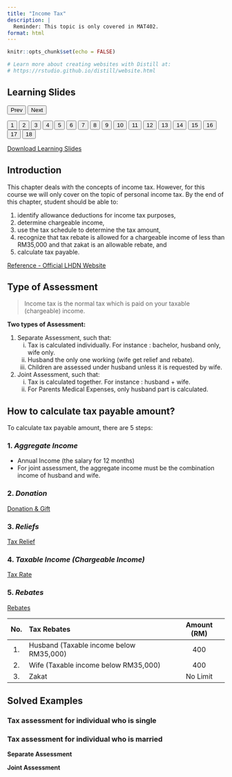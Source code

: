 ```yaml
---
title: "Income Tax"
description: |
  Reminder: This topic is only covered in MAT402.
format: html
---
```


```r
knitr::opts_chunk$set(echo = FALSE)

# Learn more about creating websites with Distill at:
# https://rstudio.github.io/distill/website.html

```

>   

<html>
<title>W3.CSS</title>
<meta name="viewport" content="width=device-width, initial-scale=1">
<link rel="stylesheet" href="https://www.w3schools.com/w3css/4/w3.css">
<style>
  .mySlides {display:none}
</style>
<body>
  
<div class="w3-container">
  <h2>Learning Slides</h2>
</div>
<div class="w3-content" style="max-width:800px">
  <img class="mySlides" src="images\income\Slide1.png" style="width:100%">
  <img class="mySlides" src="images\income\Slide2.png" style="width:100%">
  <img class="mySlides" src="images\income\Slide3.png" style="width:100%">
  <img class="mySlides" src="images\income\Slide4.png" style="width:100%">
  <img class="mySlides" src="images\income\Slide5.png" style="width:100%">
  <img class="mySlides" src="images\income\Slide6.png" style="width:100%">
  <img class="mySlides" src="images\income\Slide7.png" style="width:100%">
  <img class="mySlides" src="images\income\Slide8.png" style="width:100%">
  <img class="mySlides" src="images\income\Slide9.png" style="width:100%">
  <img class="mySlides" src="images\income\Slide10.png" style="width:100%">
  <img class="mySlides" src="images\income\Slide11.png" style="width:100%">
  <img class="mySlides" src="images\income\Slide12.png" style="width:100%">
  <img class="mySlides" src="images\income\Slide13.png" style="width:100%">
  <img class="mySlides" src="images\income\Slide14.png" style="width:100%">
  <img class="mySlides" src="images\income\Slide15.png" style="width:100%">
  <img class="mySlides" src="images\income\Slide16.png" style="width:100%">
  <img class="mySlides" src="images\income\Slide17.png" style="width:100%">
  <img class="mySlides" src="images\income\Slide18.png" style="width:100%">
</div>
<div class="w3-center">
  <button class="w3-button w3-light-grey" onclick="plusDivs(-1)">Prev</button>
  <button class="w3-button w3-light-grey" onclick="plusDivs(1)">Next</button>
</div>
<div class="w3-center">
  <button class="w3-button demo" onclick="currentDiv(1)">1</button> 
  <button class="w3-button demo" onclick="currentDiv(2)">2</button> 
  <button class="w3-button demo" onclick="currentDiv(3)">3</button>
  <button class="w3-button demo" onclick="currentDiv(4)">4</button>
  <button class="w3-button demo" onclick="currentDiv(5)">5</button> 
  <button class="w3-button demo" onclick="currentDiv(6)">6</button> 
  <button class="w3-button demo" onclick="currentDiv(7)">7</button>
  <button class="w3-button demo" onclick="currentDiv(8)">8</button>
  <button class="w3-button demo" onclick="currentDiv(9)">9</button> 
  <button class="w3-button demo" onclick="currentDiv(10)">10</button> 
  <button class="w3-button demo" onclick="currentDiv(11)">11</button>
  <button class="w3-button demo" onclick="currentDiv(12)">12</button>
  <button class="w3-button demo" onclick="currentDiv(13)">13</button>
  <button class="w3-button demo" onclick="currentDiv(14)">14</button>
  <button class="w3-button demo" onclick="currentDiv(15)">15</button> 
  <button class="w3-button demo" onclick="currentDiv(16)">16</button> 
  <button class="w3-button demo" onclick="currentDiv(17)">17</button>
  <button class="w3-button demo" onclick="currentDiv(18)">18</button>
</div>
  
<script>
var slideIndex = 1;
showDivs(slideIndex);

function plusDivs(n) {
  showDivs(slideIndex += n);
}

function currentDiv(n) {
  showDivs(slideIndex = n);
}

function showDivs(n) {
  var i;
  var x = document.getElementsByClassName("mySlides");
  var dots = document.getElementsByClassName("demo");
  if (n > x.length) {slideIndex = 1}    
  if (n < 1) {slideIndex = x.length}
  for (i = 0; i < x.length; i++) {
    x[i].style.display = "none";  
  }
  for (i = 0; i < dots.length; i++) {
    dots[i].className = dots[i].className.replace(" w3-red", "");
  }
  x[slideIndex-1].style.display = "block";  
  dots[slideIndex-1].className += " w3-red";
}
</script>
  
</body>
</html>  

<aside>  
[Download Learning Slides](files/slides/income.pdf)
</aside>  


## Introduction  

This chapter deals with the concepts of income tax. However, for this course we will only cover on the topic of personal income tax. By the end of this chapter, student should be able to:  

1. identify allowance deductions for income tax purposes,  
2. determine chargeable income,  
3. use the tax schedule to determine the tax amount,  
4. recognize that tax rebate is allowed for a chargeable income of less than RM35,000 and that zakat is an allowable rebate, and  
5. calculate tax payable.  

[Reference - Official LHDN Website](https://www.hasil.gov.my/en/individual/introduction-individual-income-tax/)  

## Type of Assessment  

> Income tax is the normal tax which is paid on your taxable (chargeable) income.  

**Two types of Assessment:**  

1. Separate Assessment, such that:  
    i. Tax is calculated individually. For instance : bachelor, husband only, wife only.  
    ii. Husband the only one working (wife get relief and rebate).  
    iii. Children are assessed under husband unless it is requested by wife.  
  
2. Joint Assessment, such that:  
    i. Tax is calculated together. For instance : husband + wife.  
    ii. For Parents Medical Expenses, only husband part is calculated.  
  
## How to calculate tax payable amount?  

To calculate tax payable amount, there are 5 steps:  

### 1. *Aggregate Income*  

  - Annual Income (the salary for 12 months)  
  - For joint assessment, the aggregate income must be the combination income of husband and wife.  
  
### 2. *Donation*  

[Donation & Gift](https://www.hasil.gov.my/en/individual/individual-life-cycle/how-to-declare-income/donations-gifts/)  

  <!-- | Contribution | Amount |   -->
  <!-- |:-------------|:------:|   -->
  <!-- | Gift of money to the Government, State Government or Local Authorities. | NIL |   -->
  <!-- | Gift of money to Approved Institutions or Organisations. | (Amount is limited to 7% of aggregate income)  |   -->
  <!-- | Gift of money or cost of contribution in kind for any Approved Sports Activity or Sports Body. | (Amount is limited to 7% of aggregate income) |   -->
  <!-- | Gift of money or cost of contribution in kind for any Approved Project of National Interest Approved by Ministry of Finance. | (Amount is limited to 7% of aggregate income) |   -->
  <!-- | Gift of artifacts, manuscripts or paintings. | NIL |   -->
  <!-- | Gift of money for provision of Library Facilities or to Libraries | NIL |   -->
  
### 3. *Reliefs*  

<!-- ```{r echo=FALSE} -->
<!-- library(webshot) -->
<!-- knitr::include_url("https://www.hasil.gov.my/en/individual/individual-life-cycle/how-to-declare-income/tax-reliefs/") -->
<!-- ```   -->

<!-- <iframe width='1000px' height='1000px' src='https://www.hasil.gov.my/en/individual/individual-life-cycle/how-to-declare-income/tax-reliefs/'> -->
<!--   <p>Your browser does not support iframes</p> -->
<!-- </iframe> -->

[Tax Relief](https://www.hasil.gov.my/en/individual/individual-life-cycle/how-to-declare-income/tax-reliefs/)  


<!-- <center style="max-width:700px"> -->
<!-- ![Individual Tax Reliefs 2019](files/notes/reliefs_2019.png)   -->
</center>  

### 4. *Taxable Income (Chargeable Income)*  

[Tax Rate](https://www.hasil.gov.my/en/individual/individual-life-cycle/how-to-declare-income/tax-rate/)  

<!-- <center style="max-width:700px"> -->
<!-- ![](files/notes/tax_schedule_2018_2019.png) -->
<!-- </center>   -->


### 5. *Rebates*  

[Rebates](https://www.hasil.gov.my/en/individual/individual-life-cycle/how-to-declare-income/rebates/)  

  | No. | Tax Rebates | Amount (RM) |  
  |:---:|:------------|:-----------:|  
  |1.|Husband (Taxable income below RM35,000)|400|  
  |2.|Wife (Taxable income below RM35,000)|400|  
  |3.|Zakat|No Limit|  
  
## Solved Examples  

### Tax assessment for individual who is single  



### Tax assessment for individual who is married  

**Separate Assessment**  



**Joint Assessment**  





  



